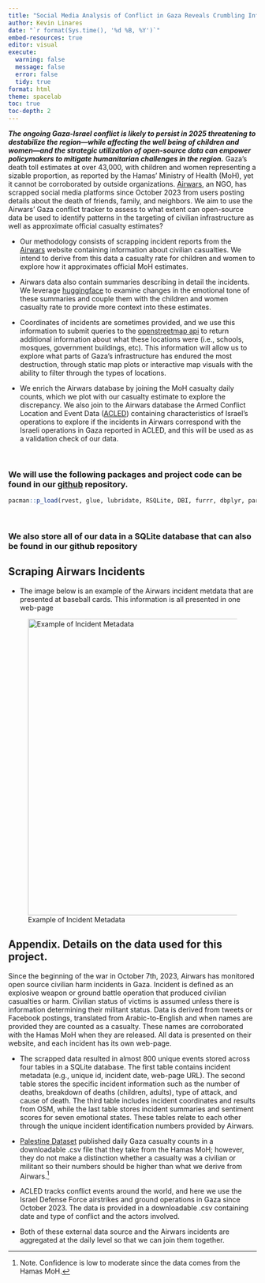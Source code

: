 ```yaml
---
title: "Social Media Analysis of Conflict in Gaza Reveals Crumbling Infrastructure, High Death Toll"
author: Kevin Linares
date: "`r format(Sys.time(), '%d %B, %Y')`"
embed-resources: true
editor: visual
execute:
  warning: false
  message: false
  error: false
  tidy: true
format: html
theme: spacelab
toc: true
toc-depth: 2
---
```


***The ongoing Gaza-Israel conflict is likely to persist in 2025 threatening to destabilize the region---while affecting the well being of children and women---and the strategic utilization of open-source data can empower policymakers to mitigate humanitarian challenges in the region.*** Gaza's death toll estimates at over 43,000, with children and women representing a sizable proportion, as reported by the Hamas' Ministry of Health (MoH), yet it cannot be corroborated by outside organizations. [Airwars](https://airwars.org/conflict/israel-and-gaza-2023/), an NGO, has scrapped social media platforms since October 2023 from users posting details about the death of friends, family, and neighbors. We aim to use the Airwars' Gaza conflict tracker to assess to what extent can open-source data be used to identify patterns in the targeting of civilian infrastructure as well as approximate official casualty estimates?

-    Our methodology consists of scrapping incident reports from the [Airwars](https://airwars.org/conflict/israel-and-gaza-2023/) website containing information about civilian casualties. We intend to derive from this data a casualty rate for children and women to explore how it approximates official MoH estimates.

-   Airwars data also contain summaries describing in detail the incidents. We leverage [huggingface](https://huggingface.co/j-hartmann/emotion-english-distilroberta-base?text=Oh+wow.+I+didn%27t+know+that.) to examine changes in the emotional tone of these summaries and couple them with the children and women casualty rate to provide more context into these estimates.

-    Coordinates of incidents are sometimes provided, and we use this information to submit queries to the [openstreetmap api](https://nominatim.org/release-docs/develop/api/Reverse/) to return additional information about what these locations were (i.e., schools, mosques, government buildings, etc). This information will allow us to explore what parts of Gaza's infrastructure has endured the most destruction, through static map plots or interactive map visuals with the ability to filter through the types of locations.

-    We enrich the Airwars database by joining the MoH casualty daily counts, which we plot with our casualty estimate to explore the discrepancy. We also join to the Airwars database the Armed Conflict Location and Event Data ([ACLED](https://acleddata.com/)) containing characteristics of Israel's operations to explore if the incidents in Airwars correspond with the Israeli operations in Gaza reported in ACLED, and this will be used as as a validation check of our data.

\

### We will use the following packages and project code can be found in our [github](https://github.com/klinares/airwars_scraping_project) repository. 

```r
pacman::p_load(rvest, glue, lubridate, RSQLite, DBI, furrr, dbplyr, parallel, tidyverse)
```

\

### We also store all of our data in a SQLite database that can also be found in our github repository 

## Scraping Airwars Incidents

-   The image below is an example of the Airwars incident metdata that are presented at baseball cards. This information is all presented in one web-page

![Example of Incident Metadata](images/airwars_metadata_example.png){alt="Example of Incident Metadata" fig-align="center" width="600"}

## Appendix. Details on the data used for this project. {.appendix}

Since the beginning of the war in October 7th, 2023, Airwars has monitored open source civilian harm incidents in Gaza. Incident is defined as an explosive weapon or ground battle operation that produced civilian casualties or harm. Civilian status of victims is assumed unless there is information determining their militant status. Data is derived from tweets or Facebook postings, translated from Arabic-to-English and when names are provided they are counted as a casualty. These names are corroborated with the Hamas MoH when they are released. All data is presented on their website, and each incident has its own web-page.

-    The scrapped data resulted in almost 800 unique events stored across four tables in a SQLite database. The first table contains incident metadata (e.g., unique id, incident date, web-page URL). The second table stores the specific incident information such as the number of deaths, breakdown of deaths (children, adults), type of attack, and cause of death. The third table includes incident coordinates and results from OSM, while the last table stores incident summaries and sentiment scores for seven emotional states. These tables relate to each other through the unique incident identification numbers provided by Airwars.

-   [Palestine Dataset](https://data.techforpalestine.org/) published daily Gaza casualty counts in a downloadable .csv file that they take from the Hamas MoH; however, they do not make a distinction whether a casualty was a civilian or militant so their numbers should be higher than what we derive from Airwars.[^1]

-   ACLED tracks conflict events around the world, and here we use the Israel Defense Force airstrikes and ground operations in Gaza since October 2023. The data is provided in a downloadable .csv containing date and type of conflict and the actors involved.

-   Both of these external data source and the Airwars incidents are aggregated at the daily level so that we can join them together.

[^1]: Note. Confidence is low to moderate since the data comes from the Hamas MoH.
